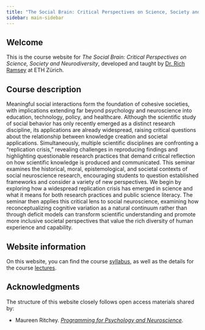 ```yaml
---
title: "The Social Brain: Critical Perspectives on Science, Society and Neurodiversity"
sidebar: main-sidebar
---
```


## Welcome

This is the course website for *The Social Brain: Critical Perspectives on Science, Society and Neurodiversity*, developed and taught by [Dr. Rich Ramsey](https://rich-ramsey.com/) at ETH Zürich. 

## Course description

Meaningful social interactions form the foundation of cohesive societies, with implications extending far beyond psychology and neuroscience into education, technology, policy, and healthcare.
Although the scientific study of social behavior has only recently emerged as a distinct research discipline, its applications are already widespread, raising critical questions about the relationship between knowledge creation and societal applications.
Simultaneously, multiple scientific disciplines are confronting a "replication crisis," revealing challenges in reproducing findings and highlighting questionable research practices that demand critical reflection on how scientific knowledge is produced and communicated.
This seminar examines the historical, moral, epistemological, and societal contexts of social neuroscience research, encouraging students to question established frameworks and consider a variety of new perspectives.
We begin by exploring how a widespread replication crisis has emerged in science and what it means for both research practices and public science literacy.
The seminar then applies this critical lens to social neuroscience, examining how reconceptualizing cognitive variation as a natural continuum rather than through deficit models can transform scientific understanding and promote more inclusive societal perspectives that value the rich diversity of human experience and capability.

## Website information

On this website, you can find the course [syllabus](syllabus/syllabus.html), as well as the details for the course [lectures](lectures/index.html). 

## Acknowledgments

The structure of this website closely follows open access materials shared by:

-   Maureen Ritchey. [*Programming for Psychology and Neuroscience*](https://ritcheym.github.io/ppn/). 
